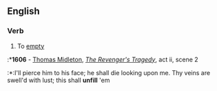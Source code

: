 ==English==

===Verb===
{{en-verb}}

# {{obsolete}} To [[empty]]
:*'''1606''' - [[w:Thomas Midleton|Thomas Midleton]], ''[[s:The Revenger's Tragedy|The Revenger's Tragedy]]'', act ii, scene 2
:*:I'll pierce him to his face; he shall die looking upon me. Thy veins are swell'd with lust; this shall '''unfill''' 'em
